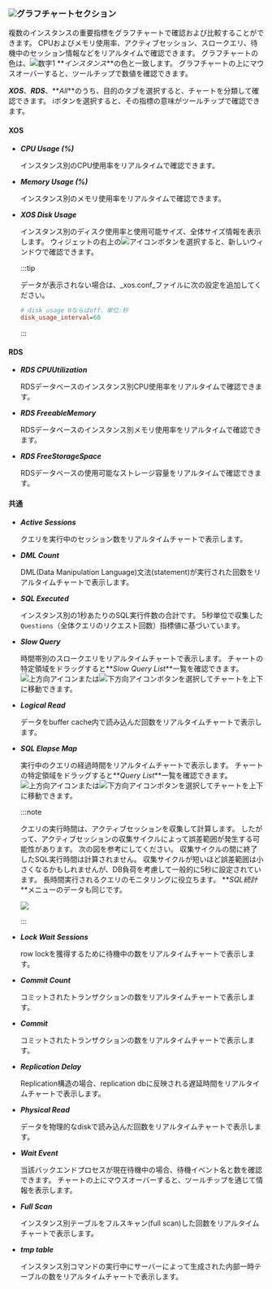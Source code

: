 ### ![](/img/number-02.png)グラフチャートセクション

複数のインスタンスの重要指標をグラフチャートで確認および比較することができます。 CPUおよびメモリ使用率、アクティブセッション、スロークエリ、待機中のセッション情報などをリアルタイムで確認できます。 グラフチャートの色は、![数字1](/img/number-01.png) **_インスタンス_**の色と一致します。 グラフチャートの上にマウスオーバーすると、ツールチップで数値を確認できます。

**_XOS_**、**_RDS_**、**_All_**のうち、目的のタブを選択すると、チャートを分類して確認できます。 <span class='mark'>i</span>ボタンを選択すると、その指標の意味がツールチップで確認できます。

#### XOS

-   **_CPU Usage (%)_**

    インスタンス別のCPU使用率をリアルタイムで確認できます。

-   **_Memory Usage (%)_**

    インスタンス別のメモリ使用率をリアルタイムで確認できます。

-   **_XOS Disk Usage_**

    インスタンス別のディスク使用率と使用可能サイズ、全体サイズ情報を表示します。 ウィジェットの右上の![アイコン](/img/ico-expander.svg)ボタンを選択すると、新しいウィンドウで確認できます。

    :::tip

    データが表示されない場合は、_xos.conf_ファイルに次の設定を追加してください。

    ```ini title='xos.conf'
    # disk usage 0ならばoff、単位:秒
    disk_usage_interval=60
    ```

    :::

#### RDS

-   **_RDS CPUUtilization_**

    RDSデータベースのインスタンス別CPU使用率をリアルタイムで確認できます。

-   **_RDS FreeableMemory_**

    RDSデータベースのインスタンス別メモリ使用率をリアルタイムで確認できます。

-   **_RDS FreeStorageSpace_**

    RDSデータベースの使用可能なストレージ容量をリアルタイムで確認できます。

#### 共通

-   **_Active Sessions_**

    クエリを実行中のセッション数をリアルタイムチャートで表示します。

<InDoc product='postgresql'>

-   **_DML Count_**

    DML(Data Manipulation Language)文法(statement)が実行された回数をリアルタイムチャートで表示します。

</InDoc>

<InDoc product='mysql'>

-   **_SQL Executed_**

    インスタンス別の1秒あたりのSQL実行件数の合計です。 5秒単位で収集した`Questions`（全体クエリのリクエスト回数）指標値に基づいています。

</InDoc>

-   **_Slow Query_**

    時間帯別のスロークエリをリアルタイムチャートで表示します。 チャートの特定領域をドラッグすると**_Slow Query List_**一覧を確認できます。 ![上方向アイコン](/img/up-arrow.svg)または![下方向アイコン](/img/down-arrow.svg)ボタンを選択してチャートを上下に移動できます。

-   **_Logical Read_**

    データをbuffer cache内で読み込んだ回数をリアルタイムチャートで表示します。

-   **_SQL Elapse Map_**

    実行中のクエリの経過時間をリアルタイムチャートで表示します。 チャートの特定領域をドラッグすると**_Query List_**一覧を確認できます。 ![上方向アイコン](/img/up-arrow.svg)または![下方向アイコン](/img/down-arrow.svg)ボタンを選択してチャートを上下に移動できます。

    :::note

    クエリの実行時間は、アクティブセッションを収集して計算します。 したがって、アクティブセッションの収集サイクルによって誤差範囲が発生する可能性があります。 次の図を参考にしてください。 収集サイクルの間に終了したSQL実行時間は計算されません。 収集サイクルが短いほど誤差範囲は小さくなるかもしれませんが、DB負荷を考慮して一般的に5秒に設定されています。 長時間実行されるクエリのモニタリングに役立ちます。 **_SQL統計_**メニューのデータも同じです。

    ![](/img/db-sql-elapse-map-example.png)

    :::

-   **_Lock Wait Sessions_**

    row lockを獲得するために待機中の数をリアルタイムチャートで表示します。

<InDoc product='postgresql'>

-   **_Commit Count_**

    コミットされたトランザクションの数をリアルタイムチャートで表示します。

</InDoc>

<InDoc product='mysql'>

-   **_Commit_**

    コミットされたトランザクションの数をリアルタイムチャートで表示します。

</InDoc>

-   **_Replication Delay_**

    Replication構造の場合、replication dbに反映される遅延時間をリアルタイムチャートで表示します。

-   **_Physical Read_**

    データを物理的なdiskで読み込んだ回数をリアルタイムチャートで表示します。

<InDoc product='postgresql'>

-   **_Wait Event_**

    当該バックエンドプロセスが現在待機中の場合、待機イベント名と数を確認できます。 チャートの上にマウスオーバーすると、ツールチップを通じて情報を表示します。

</InDoc>

<InDoc product='mysql'>

-   **_Full Scan_**

    インスタンス別テーブルをフルスキャン(full scan)した回数をリアルタイムチャートで表示します。

-   **_tmp table_**

    インスタンス別コマンドの実行中にサーバーによって生成された内部一時テーブルの数をリアルタイムチャートで表示します。

</InDoc>
